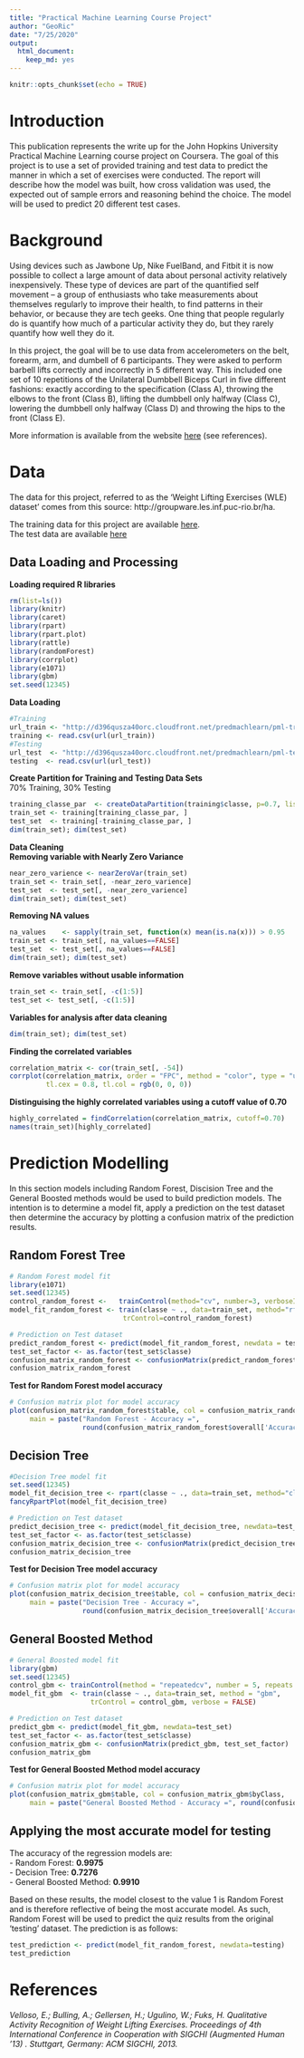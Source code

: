 ```yaml
---
title: "Practical Machine Learning Course Project"
author: "GeoRic"
date: "7/25/2020"
output: 
  html_document: 
    keep_md: yes
---
```


```r
knitr::opts_chunk$set(echo = TRUE)
```

# Introduction
This publication represents the write up for the John Hopkins University Practical Machine Learning course project on Coursera. The goal of this project is to use a set of provided training and test data to predict the manner in which a set of exercises were conducted. The report will describe how the model was built, how cross validation was used, the expected out of sample errors and reasoning behind the choice. The model will be used to predict 20 different test cases.

# Background
Using devices such as Jawbone Up, Nike FuelBand, and Fitbit it is now possible to collect a large amount of data about personal activity relatively inexpensively. These type of devices are part of the quantified self movement – a group of enthusiasts who take measurements about themselves regularly to improve their health, to find patterns in their behavior, or because they are tech geeks. One thing that people regularly do is quantify how much of a particular activity they do, but they rarely quantify how well they do it. 

In this project, the goal will be to use data from accelerometers on the belt, forearm, arm, and dumbell of 6 participants. They were asked to perform barbell lifts correctly and incorrectly in 5 different way. This included one set of 10 repetitions of the Unilateral Dumbbell Biceps Curl in five different fashions: exactly according to the specification (Class A), throwing the elbows to the front (Class B), lifting the dumbbell only halfway (Class C), lowering the dumbbell only halfway (Class D) and throwing the hips to the front (Class E).

More information is available from the website [here]( http://groupware.les.inf.puc-rio.br/har) (see references). 

# Data
The data for this project, referred to as the ‘Weight Lifting Exercises (WLE) dataset’ comes from this source: http://groupware.les.inf.puc-rio.br/ha.


The training data for this project are available [here](https://d396qusza40orc.cloudfront.net/predmachlearn/pml-training.csv).  
The test data are available [here](https://d396qusza40orc.cloudfront.net/predmachlearn/pml-testing.csv)

## Data Loading and Processing
**Loading required R libraries**
```r
rm(list=ls())
library(knitr)
library(caret)
library(rpart)
library(rpart.plot)
library(rattle)
library(randomForest)
library(corrplot)
library(e1071)
library(gbm)
set.seed(12345)
```

**Data Loading**  
```r
#Training
url_train <- "http://d396qusza40orc.cloudfront.net/predmachlearn/pml-training.csv"
training <- read.csv(url(url_train))
#Testing
url_test  <- "http://d396qusza40orc.cloudfront.net/predmachlearn/pml-testing.csv"
testing  <- read.csv(url(url_test))
```

**Create Partition for Training and Testing Data Sets**  
70% Training, 30% Testing  
```r
training_classe_par  <- createDataPartition(training$classe, p=0.7, list=FALSE)
train_set <- training[training_classe_par, ]
test_set  <- training[-training_classe_par, ]
dim(train_set); dim(test_set)
```

**Data Cleaning**  
**Removing variable with Nearly Zero Variance**    
```r
near_zero_varience <- nearZeroVar(train_set)
train_set <- train_set[, -near_zero_varience]
test_set  <- test_set[, -near_zero_varience]
dim(train_set); dim(test_set)
```

**Removing NA values**  
```r
na_values    <- sapply(train_set, function(x) mean(is.na(x))) > 0.95
train_set <- train_set[, na_values==FALSE]
test_set  <- test_set[, na_values==FALSE]
dim(train_set); dim(test_set)
```

**Remove variables without usable information**  
```r
train_set <- train_set[, -c(1:5)]
test_set <- test_set[, -c(1:5)]
```

**Variables for analysis after data cleaning**  
```r
dim(train_set); dim(test_set)
```

**Finding the correlated variables**
```r
correlation_matrix <- cor(train_set[, -54])
corrplot(correlation_matrix, order = "FPC", method = "color", type = "upper", 
         tl.cex = 0.8, tl.col = rgb(0, 0, 0))
```

**Distinguising the highly correlated variables using a cutoff value of 0.70**  
```r
highly_correlated = findCorrelation(correlation_matrix, cutoff=0.70)
names(train_set)[highly_correlated]
```

# Prediction Modelling  
In this section models including Random Forest, Discision Tree and the General Boosted methods would be used to build prediction models. The intention is to determine a model fit, apply a prediction on the test dataset then determine the accuracy by plotting a confusion matrix of the prediction results.  

## Random Forest Tree  

```r
# Random Forest model fit
library(e1071)
set.seed(12345)
control_random_forest <-   trainControl(method="cv", number=3, verboseIter=FALSE)
model_fit_random_forest <- train(classe ~ ., data=train_set, method="rf",
                            trControl=control_random_forest)

# Prediction on Test dataset
predict_random_forest <- predict(model_fit_random_forest, newdata = test_set)
test_set_factor <- as.factor(test_set$classe)
confusion_matrix_random_forest <- confusionMatrix(predict_random_forest, test_set_factor)
confusion_matrix_random_forest
```


**Test for Random Forest model accuracy**  
```r
# Confusion matrix plot for model accuracy
plot(confusion_matrix_random_forest$table, col = confusion_matrix_random_forest$byClass, 
     main = paste("Random Forest - Accuracy =",
                  round(confusion_matrix_random_forest$overall['Accuracy'], 4)))

```


## Decision Tree  

```r
#Decision Tree model fit
set.seed(12345)
model_fit_decision_tree <- rpart(classe ~ ., data=train_set, method="class")
fancyRpartPlot(model_fit_decision_tree)

# Prediction on Test dataset
predict_decision_tree <- predict(model_fit_decision_tree, newdata=test_set, type="class")
test_set_factor <- as.factor(test_set$classe)
confusion_matrix_decision_tree <- confusionMatrix(predict_decision_tree, test_set_factor)
confusion_matrix_decision_tree

```

**Test for Decision Tree model accuracy**  
```r
# Confusion matrix plot for model accuracy
plot(confusion_matrix_decision_tree$table, col = confusion_matrix_decision_tree$byClass, 
     main = paste("Decision Tree - Accuracy =",
                  round(confusion_matrix_decision_tree$overall['Accuracy'], 4)))
```

## General Boosted Method

```r
# General Boosted model fit
library(gbm)
set.seed(12345)
control_gbm <- trainControl(method = "repeatedcv", number = 5, repeats = 1)
model_fit_gbm  <- train(classe ~ ., data=train_set, method = "gbm",
                    trControl = control_gbm, verbose = FALSE)

# Prediction on Test dataset
predict_gbm <- predict(model_fit_gbm, newdata=test_set)
test_set_factor <- as.factor(test_set$classe)
confusion_matrix_gbm <- confusionMatrix(predict_gbm, test_set_factor)
confusion_matrix_gbm
```

**Test for General Boosted Method model accuracy**  
```r
# Confusion matrix plot for model accuracy
plot(confusion_matrix_gbm$table, col = confusion_matrix_gbm$byClass, 
     main = paste("General Boosted Method - Accuracy =", round(confusion_matrix_gbm$overall['Accuracy'], 4)))
```

## Applying the most accurate model for testing    
The accuracy of the regression models are:  
- Random Forest: **0.9975**  
- Decision Tree: **0.7276**  
- General Boosted Method: **0.9910**   

Based on these results, the model closest to the value 1 is Random Forest and is therefore reflective of being the most accurate model. As such, Random Forest will be used to predict the quiz results from the original 'testing' dataset. The prediction is as follows:   

```r
test_prediction <- predict(model_fit_random_forest, newdata=testing)
test_prediction
```


# References  
*Velloso, E.; Bulling, A.; Gellersen, H.; Ugulino, W.; Fuks, H. Qualitative Activity Recognition of Weight Lifting Exercises. Proceedings of 4th International Conference in Cooperation with SIGCHI (Augmented Human '13) . Stuttgart, Germany: ACM SIGCHI, 2013.*
